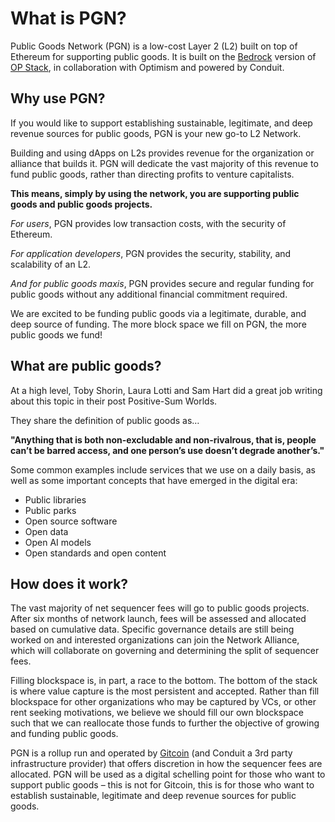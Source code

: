 # What is PGN?

Public Goods Network (PGN) is a low-cost Layer 2 (L2) built on top of Ethereum for supporting public goods. It is built on the [Bedrock](https://stack.optimism.io/docs/releases/bedrock/explainer/) version of [OP Stack](https://stack.optimism.io/), in collaboration with Optimism and powered by Conduit.

## Why use PGN?

If you would like to support establishing sustainable, legitimate, and deep revenue sources for public goods, PGN is your new go-to L2 Network.

Building and using dApps on L2s provides revenue for the organization or alliance that builds it. PGN will dedicate the vast majority of this revenue to fund public goods, rather than directing profits to venture capitalists. 

**This means, simply by using the network, you are supporting public goods and public goods projects.**

*For users*, PGN provides low transaction costs, with the security of Ethereum. 

*For application developers*, PGN provides the security, stability, and scalability of an L2. 

*And for public goods maxis*, PGN provides secure and regular funding for public goods without any additional financial commitment required. 

We are excited to be funding public goods via a legitimate, durable, and deep source of funding. The more block space we fill on PGN, the more public goods we fund!

## What are public goods?

At a high level, Toby Shorin, Laura Lotti and Sam Hart did a great job writing about this topic in their post Positive-Sum Worlds. 

They share the definition of public goods as… 

**"Anything that is both non-excludable and non-rivalrous, that is, people can’t be barred access, and one person’s use doesn’t degrade another’s."**

Some common examples include services that we use on a daily basis, as well as some important concepts that have emerged in the digital era:
* Public libraries
* Public parks
* Open source software
* Open data
* Open AI models
* Open standards and open content

## How does it work?

The vast majority of net sequencer fees will go to public goods projects. After six months of network launch, fees will be assessed and allocated based on cumulative data. Specific governance details are still being worked on and interested organizations can join the Network Alliance, which will collaborate on governing and determining the split of sequencer fees.

Filling blockspace is, in part, a race to the bottom. The bottom of the stack is where value capture is the most persistent and accepted. Rather than fill blockspace for other organizations who may be captured by VCs, or other rent seeking motivations, we believe we should fill our own blockspace such that we can reallocate those funds to further the objective of growing and funding public goods.

PGN is a rollup run and operated by [Gitcoin](https://www.gitcoin.co/) (and Conduit a 3rd party infrastructure provider) that offers discretion in how the sequencer fees are allocated. PGN will be used as a digital schelling point for those who want to support public goods – this is not for Gitcoin, this is for those who want to establish sustainable, legitimate and deep revenue sources for public goods.
